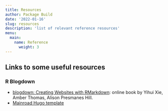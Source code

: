 ```yaml
---
title: Resources
author: Package Build
date: '2022-01-16'
slug: resources
description: 'list of relevant reference resources'
menu: 
  main:
    name: Reference
      weight: 3
---
```


## Links to some useful resources

### R Blogdown

* [blogdown: Creating Websites with RMarkdown](https://bookdown.org/yihui/blogdown/): online book by Yihui Xie, Amber Thomas, Alison Presmanes Hill.
* [Mainroad Hugo template](https://themes.gohugo.io/themes/mainroad/)